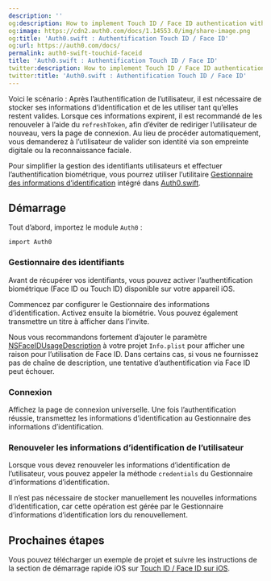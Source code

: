 ```yaml
---
description: ''
og:description: How to implement Touch ID / Face ID authentication with Auth0.swift.
og:image: https://cdn2.auth0.com/docs/1.14553.0/img/share-image.png
og:title: 'Auth0.swift : Authentification Touch ID / Face ID'
og:url: https://auth0.com/docs/
permalink: auth0-swift-touchid-faceid
title: 'Auth0.swift : Authentification Touch ID / Face ID'
twitter:description: How to implement Touch ID / Face ID authentication with Auth0.swift.
twitter:title: 'Auth0.swift : Authentification Touch ID / Face ID'
---
```


Voici le scénario : Après l’authentification de l’utilisateur, il est nécessaire de stocker ses informations d’identification et de les utiliser tant qu’elles restent valides. Lorsque ces informations expirent, il est recommandé de les renouveler à l’aide du `refreshToken`, afin d’éviter de rediriger l’utilisateur de nouveau, vers la page de connexion. Au lieu de procéder automatiquement, vous demanderez à l’utilisateur de valider son identité via son empreinte digitale ou la reconnaissance faciale.

Pour simplifier la gestion des identifiants utilisateurs et effectuer l’authentification biométrique, vous pourrez utiliser l’utilitaire [Gestionnaire des informations d’identification](https://github.com/auth0/Auth0.swift/blob/master/Auth0/CredentialsManager.swift) intégré dans [Auth0.swift](https://github.com/auth0/Auth0.swift/).

## Démarrage

Tout d’abord, importez le module `Auth0` :

`import Auth0`

### Gestionnaire des identifiants

Avant de récupérer vos identifiants, vous pouvez activer l’authentification biométrique (Face ID ou Touch ID) disponible sur votre appareil iOS.

Commencez par configurer le Gestionnaire des informations d’identification. Activez ensuite la biométrie. Vous pouvez également transmettre un titre à afficher dans l’invite.



Nous vous recommandons fortement d’ajouter le paramètre [NSFaceIDUsageDescription](https://developer.apple.com/library/archive/documentation/General/Reference/InfoPlistKeyReference/Articles/CocoaKeys.html#//apple_ref/doc/uid/TP40009251-SW75) à votre projet `Info.plist` pour afficher une raison pour l’utilisation de Face ID. Dans certains cas, si vous ne fournissez pas de chaîne de description, une tentative d’authentification via Face ID peut échouer.



### Connexion

Affichez la page de connexion universelle. Une fois l’authentification réussie, transmettez les informations d’identification au Gestionnaire des informations d’identification.



### Renouveler les informations d’identification de l’utilisateur

Lorsque vous devez renouveler les informations d’identification de l’utilisateur, vous pouvez appeler la méthode `credentials` du Gestionnaire d’informations d’identification.



Il n’est pas nécessaire de stocker manuellement les nouvelles informations d’identification, car cette opération est gérée par le Gestionnaire d’informations d’identification lors du renouvellement.

## Prochaines étapes

Vous pouvez télécharger un exemple de projet et suivre les instructions de la section de démarrage rapide iOS sur [Touch ID / Face ID sur iOS](/quickstart/native/ios-swift/08-touch-id-authentication).